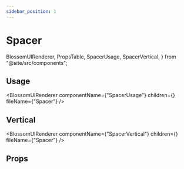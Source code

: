 ```yaml
---
sidebar_position: 1
---
```


# Spacer

  BlossomUIRenderer,
  PropsTable,
  SpacerUsage,
  SpacerVertical,
} from "@site/src/components";

## Usage

<BlossomUIRenderer
  componentName={"SpacerUsage"}
  children={<SpacerUsage />}
  fileName={"Spacer"}
/>

## Vertical

<BlossomUIRenderer
  componentName={"SpacerVertical"}
  children={<SpacerVertical />}
  fileName={"Spacer"}
/>

## Props

<PropsTable componentName="Spacer" />
